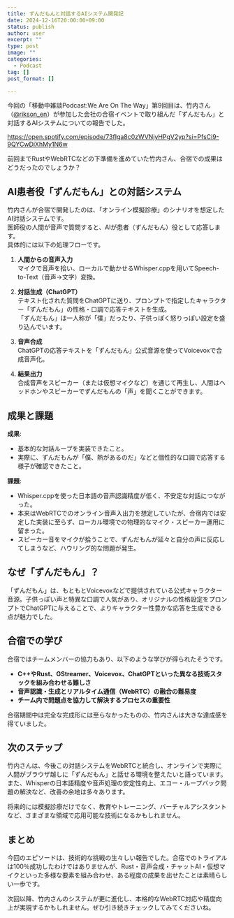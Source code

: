 ```yaml
---
title: ずんだもんと対話するAIシステム開発記
date: 2024-12-16T20:00:00+09:00
status: publish
author: user
excerpt: ""
type: post
image: ""
categories:
  - Podcast
tag: []
post_format: []

---
```


今回の「移動中雑談Podcast:We Are On The Way」第9回目は、竹内さん（[@rikson_en](https://x.com/rikson_en)）が参加した会社の合宿イベントで取り組んだ「ずんだもん」と対話するAIシステムについての報告でした。  

https://open.spotify.com/episode/73fIga8c0zWVNjyHPgV2yp?si=PfsCi9-9QYCwDiXhMy1N6w

前回までRustやWebRTCなどの下準備を進めていた竹内さん、合宿での成果はどうだったのでしょうか？

## AI患者役「ずんだもん」との対話システム

竹内さんが合宿で開発したのは、「オンライン模擬診療」のシナリオを想定したAI対話システムです。  
医師役の人間が音声で質問すると、AIが患者（ずんだもん）役として応答します。  
具体的には以下の処理フローです。  

1. **人間からの音声入力**  
    マイクで音声を拾い、ローカルで動かせるWhisper.cppを用いてSpeech-to-Text（音声→文字）変換。
    
2. **対話生成（ChatGPT）**  
    テキスト化された質問をChatGPTに送り、プロンプトで指定したキャラクター「ずんだもん」の性格・口調で応答テキストを生成。  
    「ずんだもん」は一人称が「僕」だったり、子供っぽく怒りっぽい設定を盛り込んでいます。
    
3. **音声合成**  
    ChatGPTの応答テキストを「ずんだもん」公式音源を使ってVoicevoxで合成音声化。
    
4. **結果出力**  
    合成音声をスピーカー（または仮想マイクなど）を通じて再生し、人間はヘッドホンやスピーカーでずんだもんの「声」を聞くことができます。
    

## 成果と課題

**成果**:

- 基本的な対話ループを実装できたこと。
- 実際に、ずんだもんが「僕、熱があるのだ」などと個性的な口調で応答する様子が確認できたこと。

**課題**:

- Whisper.cppを使った日本語の音声認識精度が低く、不安定な対話につながった。
- 本来はWebRTCでのオンライン音声入出力を想定していたが、合宿内では安定した実装に至らず、ローカル環境での物理的なマイク・スピーカー運用に留まった。
- スピーカー音をマイクが拾うことで、ずんだもんが延々と自分の声に反応してしまうなど、ハウリング的な問題が発生。

## なぜ「ずんだもん」？

「ずんだもん」は、もともとVoicevoxなどで提供されている公式キャラクター音源。子供っぽい声と特異な口調で人気があり、オリジナルの性格設定をプロンプトでChatGPTに与えることで、よりキャラクター性豊かな応答を生成できる点が魅力でした。

## 合宿での学び

合宿ではチームメンバーの協力もあり、以下のような学びが得られたそうです。

- **C++やRust、GStreamer、Voicevox、ChatGPTといった異なる技術スタックを組み合わせる難しさ**
- **音声認識・生成とリアルタイム通信（WebRTC）の融合の難易度**
- **チーム内で問題点を協力して解決するプロセスの重要性**

合宿期間中は完全な完成形には至らなかったものの、竹内さんは大きな達成感を得ていました。

## 次のステップ

竹内さんは、今後この対話システムをWebRTCと統合し、オンラインで実際に人間がブラウザ越しに「ずんだもん」と話せる環境を整えたいと語っています。また、Whisperの日本語精度や音声処理の安定性向上、エコー・ループバック問題の解決など、改善の余地は多々あります。

将来的には模擬診療だけでなく、教育やトレーニング、バーチャルアシスタントなど、さまざまな領域で応用可能な技術になるかもしれません。

## まとめ

今回のエピソードは、技術的な挑戦の生々しい報告でした。合宿でのトライアルは100％成功したわけではありませんが、Rust・音声合成・チャットAI・仮想マイクといった多様な要素を組み合わせ、ある程度の成果を出せたことは素晴らしい一歩です。

次回以降、竹内さんのシステムが更に進化し、本格的なWebRTC対応や精度向上が実現するかもしれません。ぜひ引き続きチェックしてみてくださいね。